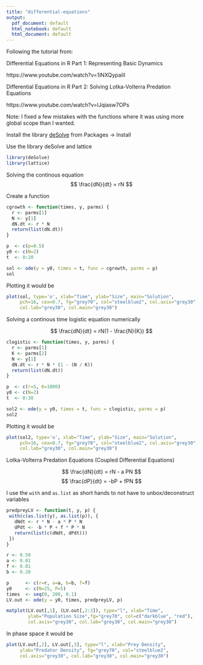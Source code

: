 ```yaml
---
title: "differential-equations"
output:
  pdf_document: default
  html_notebook: default
  html_document: default
---
```


Following the tutorial from:

Differential Equations in R Part 1: Representing Basic Dynamics

https://www.youtube.com/watch?v=1iNXQypailI

Differential Equations in R Part 2: Solving Lotka-Volterra Predation Equations

https://www.youtube.com/watch?v=lJqiasw7OPs

Note: I fixed a few mistakes with the functions where it was using more global scope than I wanted.

Install the library [deSolve](http://desolve.r-forge.r-project.org/) from Packages -> Install

Use the library deSolve and lattice

```r
library(deSolve)
library(lattice)
```

Solving the continous equation
$$
\frac{dN}{dt} = rN
$$

Create a function 
```r
cgrowth <- function(times, y, parms) {
  r <- parms[1]
  N <- y[1]
  dN.dt <- r * N
  return(list(dN.dt))
}

p  <- c(p=0.5)
y0 <- c(N=2)
t  <- 0:20

sol <- ode(y = y0, times = t, func = cgrowth, parms = p)
sol
```

Plotting it would be
```r
plot(sol, type='o', xlab="Time", ylab="Size", main="Solution",
     pch=16, cex=0.7, fg="grey70", col="steelblue2", col.axis="grey30",
     col.lab="grey30", col.main="grey30")
```

Solving a continous time logistic equation numerically

$$
\frac{dN}{dt} = rN(1 - \frac{N}{K})
$$

```r
clogistic <- function(times, y, parms) {
  r <- parms[1]
  K <- parms[2]
  N <- y[1]
  dN.dt <- r * N * (1 - (N / K))
  return(list(dN.dt))
}

p  <- c(r=5, K=1000)
y0 <- c(N=2)
t  <- 0:30

sol2 <- ode(y = y0, times = t, func = clogistic, parms = p)
sol2
```

Plotting it would be
```r
plot(sol2, type='o', xlab="Time", ylab="Size", main="Solution",
     pch=16, cex=0.7, fg="grey70", col="steelblue2", col.axis="grey30",
     col.lab="grey30", col.main="grey30")
```

Lotka-Volterra Predation Equations
(Coupled Differential Equations)

$$
\frac{dN}{dt} = rN - a PN
$$
$$
\frac{dP}{dt} = -bP + fPN
$$

I use the `with` and `as.list` as short hands to not have to unbox/deconstruct variables
```r
predpreyLV <- function(t, y, p) {
 with(c(as.list(y), as.list(p)), {
   dNdt <- r * N - a * P * N
   dPdt <- -b * P + f * P * N
   return(list(c(dNdt, dPdt)))
 })
}

r <- 0.50
a <- 0.01
f <- 0.01
b <- 0.20

p      <- c(r=r, a=a, b=b, f=f)
y0     <- c(N=25, P=5)
times  <- seq(0, 200, 0.1)
LV.out <- ode(y = y0, times, predpreyLV, p)

matplot(LV.out[,1], (LV.out[,2:3]), type="l", xlab="Time", 
        ylab="Population Size",fg="grey70", col=c("darkblue", "red"),
        col.axis="grey30", col.lab="grey30", col.main="grey30")
```

In phase space it would be
```r
plot(LV.out[,2], LV.out[,3], type="l", xlab="Prey Density",
     ylab="Predator Density", fg="grey70", col="steelblue2",
     col.axis="grey30", col.lab="grey30", col.main="grey30")
```

